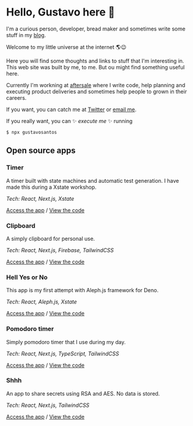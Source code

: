 # Hello, Gustavo here 👋

I'm a curious person, developer, bread maker and sometimes write some stuff in my [blog](/a).

Welcome to my little universe at the internet 🌎😉

Here you will find some thoughts and links to stuff that I'm
interesting in. This web site was built by me, to me. But ou might
find something useful here.

Currently I'm workning at [aftersale](https://after.sale)
where I write code, help planning and executing product deliveries and
sometimes help people to grown in their careers.

If you want, you can catch me at [Twitter](https://twitter.com/gufs0z) or [email me](mailto:gustavogustav54@gmail.com).

If you really want, you can ✨ *execute me* ✨ running

```
$ npx gustavosantos
``` 

## Open source apps

### Timer

A timer built with state machines and automatic test generation. I have made this during a Xstate workshop.

*Tech: React, Next.js, Xstate*

[Access the app](https://timer.gustavosantos.dev) / [View the code](https://github.com/gustavofsantos/timer-xstate-demo)


### Clipboard

A simply clipboard for personal use.

*Tech: React, Next.js, Firebase, TailwindCSS*

[Access the app](https://clipboard.gustavosantos.dev) / [View the code](https://github.com/gustavofsantos/web-clipboard-next)


### Hell Yes or No

This app is my first attempt with Aleph.js framework for Deno.

*Tech: React, Aleph.js, Xstate*

[Access the app](https://hyon.gustavosantos.dev) / [View the code](https://github.com/gustavofsantos/aleph-hell-yes-or-no)


### Pomodoro timer

Simply pomodoro timer that I use during my day.

*Tech: React, Next.js, TypeScript, TailwindCSS*

[Access the app](https://pomodoro.gustavosantos.dev) / [View the code](https://github.com/gustavofsantos/pomodoro-web)


### Shhh

An app to share secrets using RSA and AES. No data is stored.

*Tech: React, Next.js, TailwindCSS*

[Access the app](https://shhh.gustavosantos.dev) / [View the code](https://github.com/gustavofsantos/shhh)